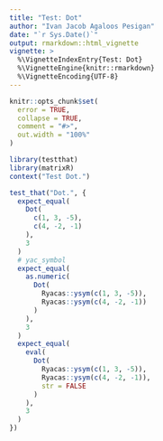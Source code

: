 ```yaml
---
title: "Test: Dot"
author: "Ivan Jacob Agaloos Pesigan"
date: "`r Sys.Date()`"
output: rmarkdown::html_vignette
vignette: >
  %\VignetteIndexEntry{Test: Dot}
  %\VignetteEngine{knitr::rmarkdown}
  %\VignetteEncoding{UTF-8}
---
```



```r
knitr::opts_chunk$set(
  error = TRUE,
  collapse = TRUE,
  comment = "#>",
  out.width = "100%"
)
```



```r
library(testthat)
library(matrixR)
context("Test Dot.")
```



```r
test_that("Dot.", {
  expect_equal(
    Dot(
      c(1, 3, -5),
      c(4, -2, -1)
    ),
    3
  )
  # yac_symbol
  expect_equal(
    as.numeric(
      Dot(
        Ryacas::ysym(c(1, 3, -5)),
        Ryacas::ysym(c(4, -2, -1))
      )
    ),
    3
  )
  expect_equal(
    eval(
      Dot(
        Ryacas::ysym(c(1, 3, -5)),
        Ryacas::ysym(c(4, -2, -1)),
        str = FALSE
      )
    ),
    3
  )
})
```

